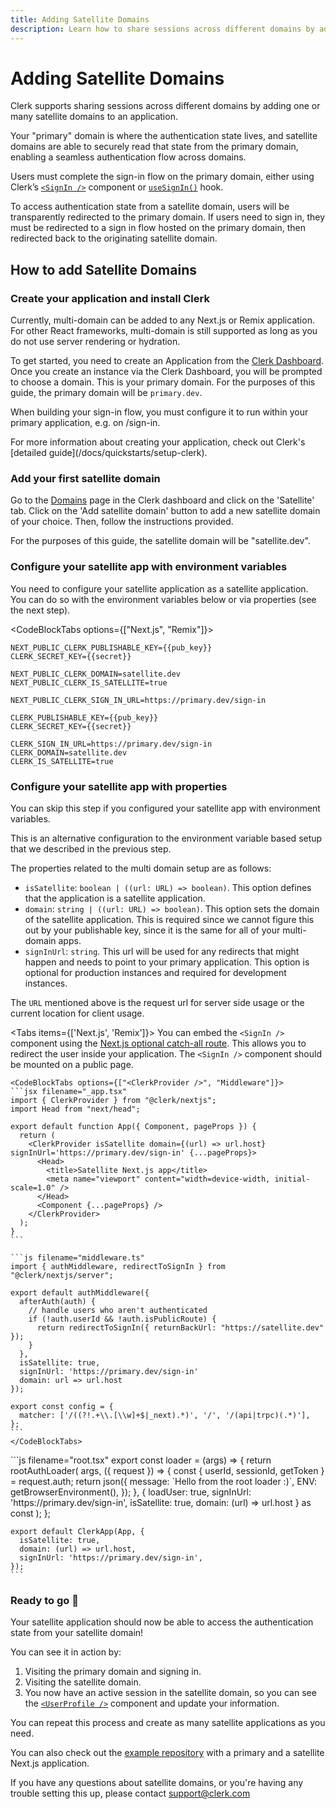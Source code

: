 ```yaml
---
title: Adding Satellite Domains
description: Learn how to share sessions across different domains by adding satellite domains to your application.
---
```


# Adding Satellite Domains

Clerk supports sharing sessions across different domains by adding one or many satellite domains to an application.

Your "primary" domain is where the authentication state lives, and satellite domains are able to securely read that state from the primary domain, enabling a seamless authentication flow across domains.

Users must complete the sign-in flow on the primary domain, either using Clerk’s [`<SignIn />`](/docs/components/authentication/sign-in) component or [`useSignIn()`](/docs/custom-flows/use-sign-up#use-sign-in) hook.

To access authentication state from a satellite domain, users will be transparently redirected to the primary domain. If users need to sign in, they must be redirected to a sign in flow hosted on the primary domain, then redirected back to the originating satellite domain.


## How to add Satellite Domains

<Steps>

### Create your application and install Clerk
<Callout type="warning">
Currently, multi-domain can be added to any Next.js or Remix application. For other React frameworks, multi-domain is still supported as long as you do not use server rendering or hydration.
</Callout>

To get started, you need to create an Application from the [Clerk Dashboard](https://dashboard.clerk.com/). Once you create an instance via the Clerk Dashboard, you will be prompted to choose a domain. This is your primary domain. For the purposes of this guide, the primary domain will be `primary.dev`.

When building your sign-in flow, you must configure it to run within your primary application, e.g. on /sign-in.

<Callout type="info">
  For more information about creating your application, check out Clerk's [detailed guide](/docs/quickstarts/setup-clerk).
</Callout>

### Add your first satellite domain

Go to the [Domains](https://dashboard.clerk.com/last-active?path=domains) page in the Clerk dashboard and click on the 'Satellite' tab. Click on the 'Add satellite domain' button to add a new satellite domain of your choice. Then, follow the instructions provided.

For the purposes of this guide, the satellite domain will be "satellite.dev".

<Images
src="/docs/images/advance/multi-domain/add-satellite-domain.webp"
width={3024}
height={1748}
alt="The 'Satellite' tab on the Domains page in the Clerk Dashboard."
/>

### Configure your satellite app with environment variables

You need to configure your satellite application as a satellite application. You can do so with the environment variables below or via properties (see the next step).

<CodeBlockTabs options={["Next.js", "Remix"]}>
```env filename=".env.local"
NEXT_PUBLIC_CLERK_PUBLISHABLE_KEY={{pub_key}}
CLERK_SECRET_KEY={{secret}}

NEXT_PUBLIC_CLERK_DOMAIN=satellite.dev
NEXT_PUBLIC_CLERK_IS_SATELLITE=true

NEXT_PUBLIC_CLERK_SIGN_IN_URL=https://primary.dev/sign-in
```
```env filename=".env"
CLERK_PUBLISHABLE_KEY={{pub_key}}
CLERK_SECRET_KEY={{secret}}

CLERK_SIGN_IN_URL=https://primary.dev/sign-in
CLERK_DOMAIN=satellite.dev
CLERK_IS_SATELLITE=true
```
</CodeBlockTabs>

### Configure your satellite app with properties

You can skip this step if you configured your satellite app with environment variables.

This is an alternative configuration to the environment variable based setup that we described in the previous step.

The properties related to the multi domain setup are as follows:
* `isSatellite`: `boolean | ((url: URL) => boolean)`. This option defines that the application is a satellite application.
* `domain`: `string | ((url: URL) => boolean)`. This option sets the domain of the satellite application. This is required since we cannot figure this out by your publishable key, since it is the same for all of your multi-domain apps.
* `signInUrl`: `string`. This url will be used for any redirects that might happen and needs to point to your primary application. This option is optional for production instances and required for development instances.

The `URL` mentioned above is the request url for server side usage or the current location for client usage.

<Tabs items={['Next.js', 'Remix']}>
  <Tab>
    You can embed the `<SignIn />` component using the [Next.js optional catch-all route](https://nextjs.org/docs/pages/building-your-application/routing/dynamic-routes#optional-catch-all-routes). This allows you to redirect the user inside your application. The `<SignIn />` component should be mounted on a public page.

    <CodeBlockTabs options={["<ClerkProvider />", "Middleware"]}>
    ```jsx filename="_app.tsx"
    import { ClerkProvider } from "@clerk/nextjs";
    import Head from "next/head";

    export default function App({ Component, pageProps }) {
      return (
        <ClerkProvider isSatellite domain={(url) => url.host} signInUrl='https://primary.dev/sign-in' {...pageProps}>
          <Head>
            <title>Satellite Next.js app</title>
            <meta name="viewport" content="width=device-width, initial-scale=1.0" />
          </Head>
          <Component {...pageProps} />
        </ClerkProvider>
      );
    }
    ```

    ```js filename="middleware.ts"
    import { authMiddleware, redirectToSignIn } from "@clerk/nextjs/server";

    export default authMiddleware({
      afterAuth(auth) {
        // handle users who aren't authenticated
        if (!auth.userId && !auth.isPublicRoute) {
          return redirectToSignIn({ returnBackUrl: "https://satellite.dev" });
        }
      },
      isSatellite: true,
      signInUrl: 'https://primary.dev/sign-in'
      domain: url => url.host
    });

    export const config = {
      matcher: ['/((?!.+\\.[\\w]+$|_next).*)', '/', '/(api|trpc)(.*)'],
    };
    ```
    </CodeBlockTabs>
  </Tab>

  <Tab>
    ```js filename="root.tsx"
    export const loader = (args) => {
      return rootAuthLoader(
        args,
        ({ request }) => {
          const { userId, sessionId, getToken } = request.auth;
          return json({
              message: `Hello from the root loader :)`,
              ENV: getBrowserEnvironment(),
          });
        },
        {
          loadUser: true,
          signInUrl: 'https://primary.dev/sign-in',
          isSatellite: true,
          domain: (url) => url.host
        } as const
      );
    };

    export default ClerkApp(App, {
      isSatellite: true,
      domain: (url) => url.host,
      signInUrl: 'https://primary.dev/sign-in',
    });
    ```
  </Tab>

</Tabs>

### Ready to go 🎉

Your satellite application should now be able to access the authentication state from your satellite domain! 

You can see it in action by: 
1. Visiting the primary domain and signing in.
2. Visiting the satellite domain.
3. You now have an active session in the satellite domain, so you can see the [`<UserProfile />`](/docs/components/user/user-profile) component and update your information.

You can repeat this process and create as many satellite applications as you need.

</Steps>

You can also check out the [example repository](https://github.com/clerkinc/clerk-nextjs-multi-domain-example) with a primary and a satellite Next.js application.

If you have any questions about satellite domains, or you're having any trouble setting this up, please contact support@clerk.com

